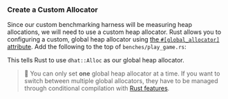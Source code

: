 
### Create a Custom Allocator

Since our custom benchmarking harness will be measuring heap allocations,
we will need to use a custom heap allocator.
Rust allows you to configuring a custom, global heap allocator
using [the `#[global_allocator]` attribute][rust global allocator].
Add the following to the top of `benches/play_game.rs`:

<PlayGameAlloc />

This tells Rust to use `dhat::Alloc` as our global heap allocator.

> 🐰 You can only set **one** global heap allocator at a time.
> If you want to switch between multiple global allocators,
> they have to be managed through conditional compilation with [Rust features].

[rust global allocator]: https://doc.rust-lang.org/std/alloc/index.html#the-global_allocator-attribute
[rust features]: https://doc.rust-lang.org/cargo/reference/features.html
